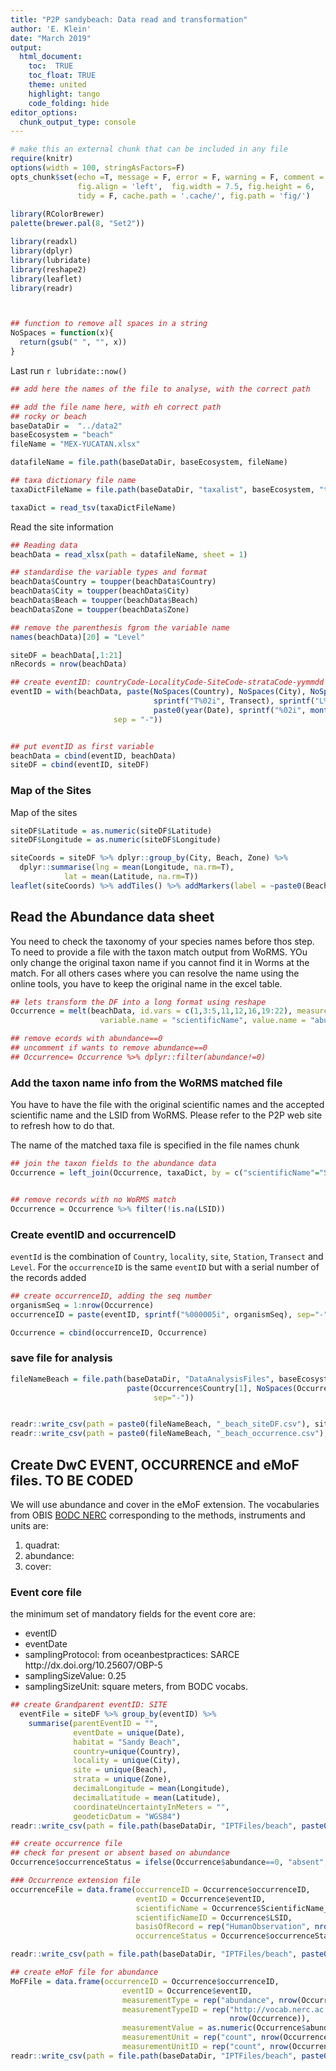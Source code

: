 ```yaml
---
title: "P2P sandybeach: Data read and transformation"
author: 'E. Klein'
date: "March 2019"
output: 
  html_document:
    toc:  TRUE
    toc_float: TRUE
    theme: united
    highlight: tango
    code_folding: hide
editor_options: 
  chunk_output_type: console
---
```



```r
# make this an external chunk that can be included in any file
require(knitr)
options(width = 100, stringAsFactors=F)
opts_chunk$set(echo =T, message = F, error = F, warning = F, comment = NA,  
               fig.align = 'left',  fig.width = 7.5, fig.height = 6,
               tidy = F, cache.path = '.cache/', fig.path = 'fig/')
               
library(RColorBrewer)
palette(brewer.pal(8, "Set2"))

library(readxl)
library(dplyr)
library(lubridate)
library(reshape2)
library(leaflet)
library(readr)



## function to remove all spaces in a string
NoSpaces = function(x){
  return(gsub(" ", "", x))
}
```

Last run `r lubridate::now()`


```r

## add here the names of the file to analyse, with the correct path

## add the file name here, with eh correct path
## rocky or beach
baseDataDir =  "../data2"
baseEcosystem = "beach"
fileName = "MEX-YUCATAN.xlsx"

datafileName = file.path(baseDataDir, baseEcosystem, fileName)

## taxa dictionary file name
taxaDictFileName = file.path(baseDataDir, "taxalist", baseEcosystem, "taxonlistALL.csv")

taxaDict = read_tsv(taxaDictFileName)

```

Read the site information

```r

## Reading data 
beachData = read_xlsx(path = datafileName, sheet = 1)

## standardise the variable types and format
beachData$Country = toupper(beachData$Country)
beachData$City = toupper(beachData$City)
beachData$Beach = toupper(beachData$Beach)
beachData$Zone = toupper(beachData$Zone)

## remove the parenthesis fgrom the variable name
names(beachData)[20] = "Level"

siteDF = beachData[,1:21]
nRecords = nrow(beachData)

## create eventID: countryCode-LocalityCode-SiteCode-strataCode-yymmdd
eventID = with(beachData, paste(NoSpaces(Country), NoSpaces(City), NoSpaces(Beach), Station, 
                                sprintf("T%02i", Transect), sprintf("L%02i",Level), Zone,
                                paste0(year(Date), sprintf("%02i", month(Date)), sprintf("%02i", day(Date))), 
                       sep = "-"))


## put eventID as first variable
beachData = cbind(eventID, beachData)
siteDF = cbind(eventID, siteDF)
```

### Map of the Sites


Map of the sites

```r
siteDF$Latitude = as.numeric(siteDF$Latitude)
siteDF$Longitude = as.numeric(siteDF$Longitude)

siteCoords = siteDF %>% dplyr::group_by(City, Beach, Zone) %>% 
  dplyr::summarise(lng = mean(Longitude, na.rm=T), 
            lat = mean(Latitude, na.rm=T))
leaflet(siteCoords) %>% addTiles() %>% addMarkers(label = ~paste0(Beach, "-", Zone))

```




## Read the Abundance data sheet

You need to check the taxonomy of your species names before thos step. To need to provide a file with the taxon match output from WoRMS. YOu only change the original taxon name if you cannot find it in Worms at the match. For all others cases where you can resolve the name using the online tools, you have to keep the original name in the excel table.

```r

## lets transform the DF into a long format using reshape
Occurrence = melt(beachData, id.vars = c(1,3:5,11,12,16,19:22), measure.vars = 23:ncol(beachData), 
                    variable.name = "scientificName", value.name = "abundance", na.rm = T)

## remove ecords with abundance==0
## uncomment if wants to remove abundance==0
## Occurrence= Occurrence %>% dplyr::filter(abundance!=0)

```


### Add the taxon name info from the WoRMS matched file

You have to have the file with the original scientific names and the accepted scientific name and the LSID from WoRMS. Please refer to the P2P web site to refresh how to do that.

The name of the matched taxa file is specified in the file names chunk

```r

## join the taxon fields to the abundance data
Occurrence = left_join(Occurrence, taxaDict, by = c("scientificName"="ScientificName"))


## remove records with no WoRMS match
Occurrence = Occurrence %>% filter(!is.na(LSID))
```

### Create eventID and occurrenceID

`eventId` is the combination of `Country`, `locality`, `site`, `Station`, `Transect` and `Level`.
For the `occurrenceID` is the same `eventID` but with a serial number of the records added

```r


## create occurrenceID, adding the seq number
organismSeq = 1:nrow(Occurrence)
occurrenceID = paste(eventID, sprintf("%000005i", organismSeq), sep="-")

Occurrence = cbind(occurrenceID, Occurrence)


```

### save file for analysis

```r
fileNameBeach = file.path(baseDataDir, "DataAnalysisFiles", baseEcosystem, 
                          paste(Occurrence$Country[1], NoSpaces(Occurrence$City[1]), NoSpaces(Occurrence$Beach[1]),
                                sep="-"))


readr::write_csv(path = paste0(fileNameBeach, "_beach_siteDF.csv"), siteDF)
readr::write_csv(path = paste0(fileNameBeach, "_beach_occurrence.csv"), Occurrence)

```


## Create DwC EVENT, OCCURRENCE and eMoF files. TO BE CODED

We will use abundance and cover in the eMoF extension. The vocabularies from OBIS [BODC NERC](http://vocab.nerc.ac.uk/collection/Q01/current/) corresponding to the methods, instruments and units are:

1. quadrat: 
2. abundance:
3. cover:

### Event core file

the minimum set of mandatory fields for the event core are:

- eventID	
- eventDate	
- samplingProtocol: from oceanbestpractices: SARCE http://dx.doi.org/10.25607/OBP-5
- samplingSizeValue: 0.25 
- samplingSizeUnit: square meters, from BODC vocabs.

```r
## create Grandparent eventID: SITE
  eventFile = siteDF %>% group_by(eventID) %>% 
    summarise(parentEventID = "", 
              eventDate = unique(Date),
              habitat = "Sandy Beach",
              country=unique(Country),
              locality = unique(City),
              site = unique(Beach),
              strata = unique(Zone),
              decimalLongitude = mean(Longitude),
              decimalLatitude = mean(Latitude),
              coordinateUncertaintyInMeters = "",
              geodeticDatum = "WGS84")
readr::write_csv(path = file.path(baseDataDir, "IPTFiles/beach", paste0(siteDF$Country[1], "-", siteDF$City[1], "-" , siteDF$Beach[1],"_ipt_event.csv")), eventFile)

```


```r
## create occurrence file
## check for present or absent based on abundance 
Occurrence$occurrenceStatus = ifelse(Occurrence$abundance==0, "absent", "present")

### Occurrence extension file
occurrenceFile = data.frame(occurrenceID = Occurrence$occurrenceID, 
                            eventID = Occurrence$eventID,
                            scientificName = Occurrence$ScientificName_accepted,
                            scientificNameID = Occurrence$LSID,
                            basisOfRecord = rep("HumanObservation", nrow(Occurrence)),
                            occurrenceStatus = Occurrence$occurrenceStatus)

readr::write_csv(path = file.path(baseDataDir, "IPTFiles/beach", paste0(siteDF$Country[1], "-", siteDF$City[1],"-" , siteDF$Beach[1], "_ipt_occurrence.csv")), occurrenceFile)

```


```r
## create eMoF file for abundance
MoFFile = data.frame(occurrenceID = Occurrence$occurrenceID, 
                         eventID = Occurrence$eventID,
                         measurementType = rep("abundance", nrow(Occurrence)),
                         measurementTypeID = rep("http://vocab.nerc.ac.uk/collection/P06/current/UMSQ/1/",
                                                 nrow(Occurrence)),
                         measurementValue = as.numeric(Occurrence$abundance), 
                         measurementUnit = rep("count", nrow(Occurrence)),
                         measurementUnitID = rep("count", nrow(Occurrence))) ## needs to be checked
readr::write_csv(path = file.path(baseDataDir, "IPTFiles/beach", paste0(siteDF$Country[1], "-", siteDF$City[1],"-" , siteDF$Beach[1], "_ipt_MoF.csv")), MoFFile)

```

